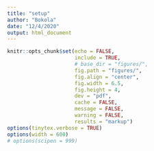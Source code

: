 ```yaml
---
title: "setup"
author: "Bokola"
date: "12/4/2020"
output: html_document
---
```



```r

knitr::opts_chunk$set(echo = FALSE,
                      include = TRUE,
                      # base_dir = "figures/",
                      fig.path = "figures/",
                      fig.align = "center",
                      fig.width = 6.5, 
                      fig.height = 4, 
                      dev = "pdf",
                      cache = FALSE,
                      message = FALSE,
                      warning = FALSE,
                      results = "markup")
options(tinytex.verbose = TRUE)
options(width = 600)
# options(scipen = 999)

```

